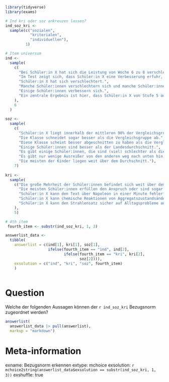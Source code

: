 
```r
library(tidyverse)
library(exams)

# Ind kri oder soz ankreuzen lassen?
ind_soz_kri <- 
  sample(c("sozialen",
           "kriterialen",
           "individuellen"),
         1)

# Item universum
ind <-
  sample(
    c(
      "Bei Schüler:in X hat sich die Leistung von Woche 6 zu 8 verschlechtert.",
      "Im Test zeigt sich, dass Schüler:in X eine Verbesserung erfuhr, vor allem von Woche 4 zu Woche 6.",
      "Schüler:in X hat sich verschlechtert.",
      "Manche Schüler:innen verschlechtern sich und manche Schüler:innen verbessern sich deutlich.",
      "Einige Schüler:innen verbessern sich.",
      "Ein zentrale Ergebnis ist hier, dass Schüler:in X von Stufe 5 auf Stufe 1 gerutscht ist."
    ),
    6
  )
      
soz <-
  sample(
    c(
      "Schüler:in X liegt innerhalb der mittleren 90% der Vergleichsgruppe.",
      "Die Klasse schneidet sogar besser als die Vergleichsgruppe ab.",
      "Diese Klasse scheint besser abgeschnitten zu haben als die Vergleichsgruppe, beziehend auf die mittleren 50%.",
      "Einige Schüler:innen sind besser als der Landesdurchschnitt.",
      "Es gibt einige Schüler:innen, die sind (viel) schlechter als die anderen.",
      "Es gibt nur wenige Ausreißer von den anderen weg nach unten hin, aber einige davon sind gravierend.",
      "Die meisten der Kinder liegen weit über dem Durchschnitt."),
    7)
      
kri <-
  sample(
    c("Die große Mehrheit der Schüler:innen befindet sich weit über dem Grundanspruch/Mindeststandard für eine 9. Klasse.",
      "Die meisten Schüler:innen erfüllen den Anspruch oder sind sogar darüber.",
      "Schüler:in X kann den Text über Napoleon in einer Minute fehlerfrei abschreiben.",
      "Schüler:in X kann chemische Reaktionen von Aggregatszustandsänderungen unterscheiden.",
      "Schüler:in X kann den Strahlensatz sicher auf Alltagsprobleme anwenden."
    ),
    5)

# 4th item
 fourth_item <- substr(ind_soz_kri, 1, 3)

answerlist_data <- 
  tibble(
    answerlist = c(ind[1], kri[1], soz[1], 
                   ifelse(fourth_item == "ind", ind[2],
                          ifelse(fourth_item == "kri", kri[2], 
                                 soz[2]))),
    exsolution = c("ind", "kri", "soz", fourth_item)
    )
  

```


Question
========
Welche der folgenden Aussagen können der `r ind_soz_kri` Bezugsnorm zugeordnet werden?
  
```r
answerlist(
  answerlist_data |> pull(answerlist),
  markup = "markdown")
```




Meta-information
================
exname: Bezugsnorm erkennen
extype: mchoice
exsolution: `r mchoice2string(answerlist_data$exsolution == substr(ind_soz_kri, 1, 3))`
exshuffle: true